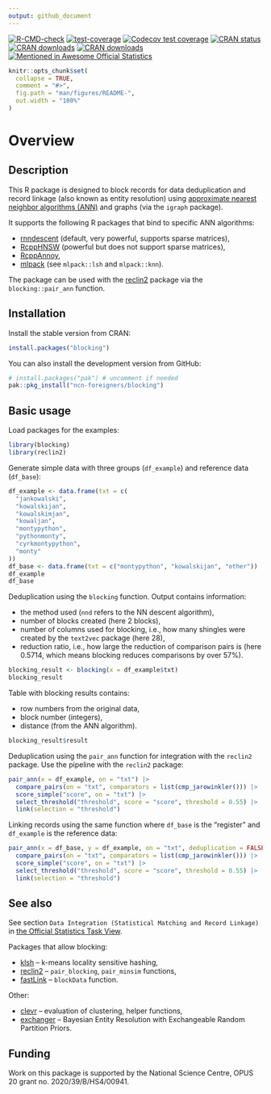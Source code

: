 ```yaml
---
output: github_document
---
```

<!-- badges: start -->
[![R-CMD-check](https://github.com/ncn-foreigners/blocking/actions/workflows/R-CMD-check.yaml/badge.svg)](https://github.com/ncn-foreigners/blocking/actions/workflows/R-CMD-check.yaml)
[![test-coverage](https://github.com/ncn-foreigners/blocking/actions/workflows/test-coverage.yaml/badge.svg)](https://github.com/ncn-foreigners/blocking/actions/workflows/test-coverage.yaml)
[![Codecov test coverage](https://codecov.io/gh/ncn-foreigners/blocking/branch/main/graph/badge.svg)](https://app.codecov.io/gh/ncn-foreigners/blocking?branch=main)
[![CRAN status](https://www.r-pkg.org/badges/version/blocking)](https://CRAN.R-project.org/package=blocking)
[![CRAN downloads](https://cranlogs.r-pkg.org/badges/grand-total/blocking)](https://cran.r-project.org/package=blocking)
[![CRAN downloads](https://cranlogs.r-pkg.org/badges/blocking)](https://cran.r-project.org/package=blocking)
[![Mentioned in Awesome Official Statistics](https://awesome.re/mentioned-badge.svg)](https://github.com/SNStatComp/awesome-official-statistics-software)


<!-- badges: end -->
  
```r
knitr::opts_chunk$set(
  collapse = TRUE,
  comment = "#>",
  fig.path = "man/figures/README-",
  out.width = "100%"
)
```

# Overview

## Description

This R package is designed to block records for data deduplication and record linkage (also known as entity resolution) using [approximate nearest neighbor algorithms (ANN)](https://en.wikipedia.org/wiki/Nearest_neighbor_search) and graphs (via the `igraph` package).

It supports the following R packages that bind to specific ANN algorithms:

+ [rnndescent](https://cran.r-project.org/package=rnndescent) (default, very powerful, supports sparse matrices),
+ [RcppHNSW](https://cran.r-project.org/package=RcppHNSW) (powerful but does not support sparse matrices), 
+ [RcppAnnoy](https://cran.r-project.org/package=RcppAnnoy), 
+ [mlpack](https://cran.r-project.org/package=mlpack) (see `mlpack::lsh` and `mlpack::knn`).

The package can be used with the [reclin2](https://cran.r-project.org/package=reclin2) package via the `blocking::pair_ann` function.

## Installation

Install the stable version from CRAN:

```r
install.packages("blocking") 
```

You can also install the development version from GitHub:

```r
# install.packages("pak") # uncomment if needed
pak::pkg_install("ncn-foreigners/blocking")
```

## Basic usage

Load packages for the examples:

```r
library(blocking)
library(reclin2)
```

Generate simple data with three groups (`df_example`) and reference data (`df_base`):

```r
df_example <- data.frame(txt = c(
  "jankowalski",
  "kowalskijan",
  "kowalskimjan",
  "kowaljan",
  "montypython",
  "pythonmonty",
  "cyrkmontypython",
  "monty"
))
df_base <- data.frame(txt = c("montypython", "kowalskijan", "other"))
df_example
df_base
```

Deduplication using the `blocking` function. Output contains information:

+ the method used (`nnd` refers to the NN descent algorithm), 
+ number of blocks created (here 2 blocks),
+ number of columns used for blocking, i.e., how many shingles were created by the `text2vec` package (here 28),
+ reduction ratio, i.e., how large the reduction of comparison pairs is (here 0.5714, which means blocking reduces comparisons by over 57%).

```r
blocking_result <- blocking(x = df_example$txt)
blocking_result
```

Table with blocking results contains:

+ row numbers from the original data,
+ block number (integers),
+ distance (from the ANN algorithm).

```r
blocking_result$result
```

Deduplication using the `pair_ann` function for integration with the `reclin2` package. Use the pipeline with the `reclin2` package:

```r
pair_ann(x = df_example, on = "txt") |>
  compare_pairs(on = "txt", comparators = list(cmp_jarowinkler())) |>
  score_simple("score", on = "txt") |>
  select_threshold("threshold", score = "score", threshold = 0.55) |>
  link(selection = "threshold")
```

Linking records using the same function where `df_base` is the "register" and `df_example` is the reference data:

```r
pair_ann(x = df_base, y = df_example, on = "txt", deduplication = FALSE) |>
  compare_pairs(on = "txt", comparators = list(cmp_jarowinkler())) |>
  score_simple("score", on = "txt") |>
  select_threshold("threshold", score = "score", threshold = 0.55) |>
  link(selection = "threshold")
```

## See also

See section `Data Integration (Statistical Matching and Record Linkage)` in [the Official Statistics Task View](https://CRAN.R-project.org/view=OfficialStatistics). 

Packages that allow blocking:

+ [klsh](https://CRAN.R-project.org/package=klsh) -- k-means locality sensitive hashing,
+ [reclin2](https://CRAN.R-project.org/package=reclin2) -- `pair_blocking`, `pair_minsim` functions,
+ [fastLink](https://CRAN.R-project.org/package=fastLink) -- `blockData` function.

Other:

+ [clevr](https://CRAN.R-project.org/package=clevr) -- evaluation of clustering, helper functions,
+ [exchanger](https://github.com/cleanzr/exchanger) -- Bayesian Entity Resolution with Exchangeable Random Partition Priors.

## Funding

Work on this package is supported by the National Science Centre, OPUS 20 grant no. 2020/39/B/HS4/00941.

